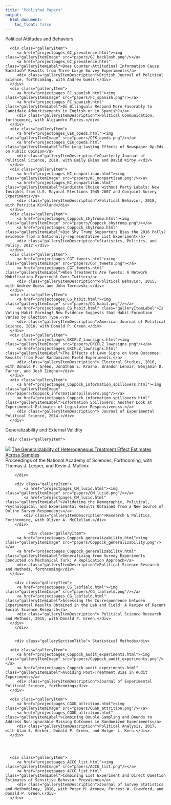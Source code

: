 ```yaml
---
title: "Published Papers"
output:
  html_document:
    toc_float: false
---
```


<!--html_preserve-->
<div class="band full">
<div class="bandContent gallerySection">
   <div class="gallerySectionTitle"> Political Attitudes and Behaviors</div>
   <div class="galleryItems">
      <div class="galleryItem">
         <a href="projectpages_GC_prevalence.html"><img class="galleryItemImage" src="papers/GC_backlash.png"/></a>
         <a href="projectpages_GC_prevalence.html" class="galleryItemLabel">Does Counter-Attitudinal Information Cause Backlash? Results from Three Large Survey Experiments</a>
         <div class="galleryItemDescription">British Journal of Political Science, forthcoming, with Andrew Guess.</div>
      </div>
      <div class="galleryItem">
         <a href="projectpages_FC_spanish.html"><img class="galleryItemImage" src="papers/FC_spanish.png"/></a>
         <a href="projectpages_FC_spanish.html" class="galleryItemLabel">Do Bilinguals Respond More Favorably to Candidate Advertisements in English or in Spanish?</a>
         <div class="galleryItemDescription">Political Communication, forthcoming, with Alejandro Flores.</div>
      </div>
      <div class="galleryItem">
         <a href="projectpages_CEK_opeds.html"><img class="galleryItemImage" src="papers/CEK_opeds.png"/></a>
         <a href="projectpages_CEK_opeds.html" class="galleryItemLabel">The Long-lasting Effects of Newspaper Op-Eds on Public Opinion</a>
         <div class="galleryItemDescription">Quarterly Journal of Political Science, 2018, with Emily Ekins and David Kirby.</div>
      </div>
      <div class="galleryItem">
         <a href="projectpages_KC_nonpartisan.html"><img class="galleryItemImage" src="papers/KC_nonpartisan.png"/></a>
         <a href="projectpages_KC_nonpartisan.html" class="galleryItemLabel">Candidate Choice without Party Labels: New Insights from U.S. Mayoral Elections 1945-2007 and Conjoint Survey Experiments</a>
         <div class="galleryItemDescription">Political Behavior, 2018, with Patricia Kirkland</div>
      </div>
      <div class="galleryItem">
         <a href="projectpages_Coppock_shytrump.html"><img class="galleryItemImage" src="papers/Coppock_shytrump.png"/></a>
         <a href="projectpages_Coppock_shytrump.html" class="galleryItemLabel">Did Shy Trump Supporters Bias the 2016 Polls? Evidence from a Nationally-representative List Experiment</a>
         <div class="galleryItemDescription">Statistics, Politics, and Policy, 2017.</div>
      </div>
      <div class="galleryItem">
         <a href="projectpages_CGT_tweets.html"><img class="galleryItemImage" src="papers/CGT_tweets.png"></a>
         <a href="projectpages_CGT_tweets.html" class="galleryItemLabel">When Treatments Are Tweets: A Network Mobilization Experiment Over Twitter</a>
         <div class="galleryItemDescription">Political Behavior, 2015, with Andrew Guess and John Ternovski.</div>
      </div>
      <div class="galleryItem">
         <a href="projectpages_CG_habit.html"><img class="galleryItemImage" src="papers/CG_habit.png"/></a>
         <a href="projectpages_CG_habit.html" class="galleryItemLabel">Is Voting Habit Forming? New Evidence Suggests that Habit-Formation Varies by Election Type.</a>
         <div class="galleryItemDescription">American Journal of Political Science, 2016, with Donald P. Green.</div>
      </div>
      <div class="galleryItem">
         <a href="projectpages_GKCFLZ_lawnsigns.html"><img class="galleryItemImage" src="papers/GKCFLZ_lawnsigns.png"/></a>
         <a href="projectpages_GKCFLZ_lawnsigns.html" class="galleryItemLabel">The Effects of Lawn Signs on Vote Outcomes: Results from Four Randomized Field Experiments.</a>
         <div class="galleryItemDescription"> Electoral Studies, 2016, with Donald P. Green, Jonathan S. Krasno, Brandon Lenoir, Benjamin D. Farrer, and Josh Zingher</div>
      </div>
      <div class="galleryItem">
         <a href="projectpages_Coppock_information_spillovers.html"><img class="galleryItemImage" src="papers/Coppock_informationspillovers.png"/></a>
         <a href="projectpages_Coppock_information_spillovers.html" class="galleryItemLabel">Information Spillovers: Another Look at Experimental Estimates of Legislator Responsiveness.</a>
         <div class="galleryItemDescription"> Journal of Experimental Political Science, 2014.</div>
      </div>
   </div>
</div>
<div class="bandContent gallerySection">
   <div class="gallerySectionTitle"> Generalizability and External Validity </div>
   <div class="galleryItems">
     <div class="galleryItem">
  <a href="projectpages_CLM_heterogeneity.html"><img class="galleryItemImage" src="papers/CLM_heterogeneity.png"/></a>
    <a href="projectpages_CLM_heterogeneity.html" class="galleryItemLabel">The Generalizability of Heterogeneous Treatment Effect Estimates Across Samples</a>
      <div class="galleryItemDescription">Proceedings of the National Academy of Sciences, Forthcoming, with Thomas J. Leeper, and Kevin J. Mullinix</div>
        </div>
        
		<div class="galleryItem">
			<a href="projectpages_CM_lucid.html"><img class="galleryItemImage" src="papers/CM_lucid.png"/></a>
			<a href="projectpages_CM_lucid.html" class="galleryItemLabel">Validating the Demographic, Political, Psychological, and Experimental Results Obtained from a New Source of Online Survey Respondents</a>
			<div class="galleryItemDescription">Research & Politics, Forthcoming, with Oliver A. McClellan.</div>
		</div>
        
              <div class="galleryItem">
         <a href="projectpages_Coppock_generalizability.html"><img class="galleryItemImage" src="papers/Coppock_generalizability.png"/></a>
         <a href="projectpages_Coppock_generalizability.html" class="galleryItemLabel">Generalizing from Survey Experiments Conducted on Mechanical Turk: A Replication Approach</a>
         <div class="galleryItemDescription">Political Science Research and Methods, forthcoming</div>
      </div>
        
        <div class="galleryItem">
         <a href="projectpages_CG_labfield.html"><img class="galleryItemImage" src="papers/CG_labfield.png"/></a>
         <a href="projectpages_CG_labfield.html" class="galleryItemLabel">Assessing the Correspondence between Experimental Results Obtained in the Lab and Field: A Review of Recent Social Science Research</a>
         <div class="galleryItemDescription"> Political Science Research and Methods, 2015, with Donald P. Green.</div>
      </div>
        </div>
        
        
        <div class="gallerySectionTitle"> Statistical Methods</div>
   <div class="galleryItems">

        
      <div class="galleryItem">
         <a href="projectpages_Coppock_audit_experiments.html"><img class="galleryItemImage" src="papers/Coppock_audit_experiments.png"/></a>
         <a href="projectpages_Coppock_audit_experiments.html" class="galleryItemLabel">Avoiding Post-Treatment Bias in Audit Experiments</a>
         <div class="galleryItemDescription">Journal of Experimental Political Science, forthcoming</div>
      </div>

      <div class="galleryItem">
         <a href="projectpages_CGGK_attrition.html"><img class="galleryItemImage" src="papers/CGGK_attrition.png"/></a>
         <a href="projectpages_CGGK_attrition.html" class="galleryItemLabel">Combining Double Sampling and Bounds to Address Non-ignorable Missing Outcomes in Randomized Experiments</a>
         <div class="galleryItemDescription">Political Analysis, 2017, with Alan S. Gerber, Donald P. Green, and Holger L. Kern.</div>
      </div>
      
      
      
      
      <div class="galleryItem">
         <a href="projectpages_ACCG_list.html"><img class="galleryItemImage" src="papers/ACCG_list.png"/></a>
         <a href="projectpages_ACCG_list.html" class="galleryItemLabel">Combining List Experiment and Direct Question Estimates of Sensitive Behavior Prevalence</a>
         <div class="galleryItemDescription">Journal of Survey Statistics and Methodology, 2016, with Peter M. Aronow, Forrest W. Crawford, and Donald P. Green.</div>
      </div>
   </div>
</div>
<!--/html_preserve-->
